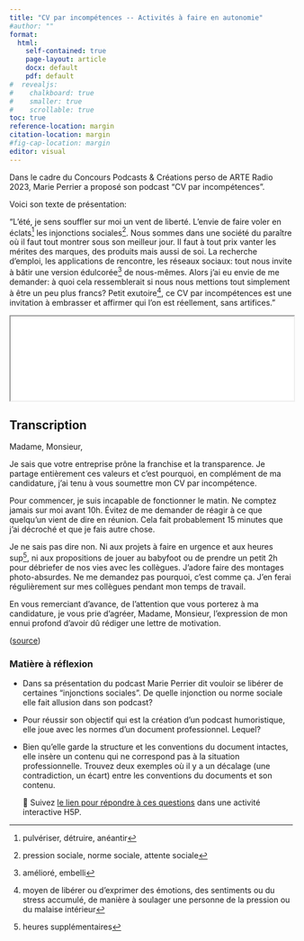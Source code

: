 ```yaml
---
title: "CV par incompétences -- Activités à faire en autonomie"
#author: ""
format: 
  html: 
    self-contained: true
    page-layout: article
    docx: default
    pdf: default
#  revealjs: 
#    chalkboard: true
#    smaller: true
#    scrollable: true
toc: true
reference-location: margin
citation-location: margin
#fig-cap-location: margin
editor: visual
---
```


Dans le cadre du Concours Podcasts & Créations perso de ARTE Radio 2023, Marie Perrier a proposé son podcast "CV par incompétences".

Voici son texte de présentation:

"L'été, je sens souffler sur moi un vent de liberté. L'envie de faire voler en éclats[^1] les injonctions sociales[^2]. Nous sommes dans une société du paraître où il faut tout montrer sous son meilleur jour. Il faut à tout prix vanter les mérites des marques, des produits mais aussi de soi. La recherche d'emploi, les applications de rencontre, les réseaux sociaux: tout nous invite à bâtir une version édulcorée[^3] de nous-mêmes. Alors j'ai eu envie de me demander: à quoi cela ressemblerait si nous nous mettions tout simplement à être un peu plus francs? Petit exutoire[^4], ce CV par incompétences est une invitation à embrasser et affirmer qui l'on est réellement, sans artifices."

[^1]: pulvériser, détruire, anéantir

[^2]: pression sociale, norme sociale, attente sociale

[^3]: amélioré, embelli

[^4]: moyen de libérer ou d'exprimer des émotions, des sentiments ou du stress accumulé, de manière à soulager une personne de la pression ou du malaise intérieur

```{=html}
<iframe width="100%" src="/Users/ss4ws/Library/CloudStorage/OneDrive-UniversityofVirginia/000-teaching/fren-3035/001-syllabus-S24/module-3/cv-incompetence.mp3" title="CV par incompétences"></iframe>
```
## Transcription

Madame, Monsieur,

Je sais que votre entreprise prône la franchise et la transparence. Je partage entièrement ces valeurs et c'est pourquoi, en complément de ma candidature, j'ai tenu à vous soumettre mon CV par incompétence.

Pour commencer, je suis incapable de fonctionner le matin. Ne comptez jamais sur moi avant 10h. Évitez de me demander de réagir à ce que quelqu'un vient de dire en réunion. Cela fait probablement 15 minutes que j'ai décroché et que je fais autre chose.

Je ne sais pas dire non. Ni aux projets à faire en urgence et aux heures sup[^5], ni aux propositions de jouer au babyfoot ou de prendre un petit 2h pour débriefer de nos vies avec les collègues. J'adore faire des montages photo-absurdes. Ne me demandez pas pourquoi, c'est comme ça. J'en ferai régulièrement sur mes collègues pendant mon temps de travail.

[^5]: heures supplémentaires

En vous remerciant d'avance, de l'attention que vous porterez à ma candidature, je vous prie d'agréer, Madame, Monsieur, l'expression de mon ennui profond d'avoir dû rédiger une lettre de motivation.

([source](https://audioblog.arteradio.com/blog/203804/podcast/211051/cv-par-incompetences))

::: {.callout-note appearance="simple" icon="false"}
### Matière à réflexion

-   Dans sa présentation du podcast Marie Perrier dit vouloir se libérer de certaines "injonctions sociales". De quelle injonction ou norme sociale elle fait allusion dans son podcast?

-   Pour réussir son objectif qui est la création d'un podcast humoristique, elle joue avec les normes d'un document professionnel. Lequel?

-   Bien qu'elle garde la structure et les conventions du document intactes, elle insère un contenu qui ne correspond pas à la situation professionnelle. Trouvez deux exemples où il y a un décalage (une contradiction, un écart) entre les conventions du documents et son contenu.

    🔗 Suivez [le lien pour répondre à ces questions](https://canvas.its.virginia.edu/courses/104170/assignments/465636) dans une activité interactive H5P.
:::
